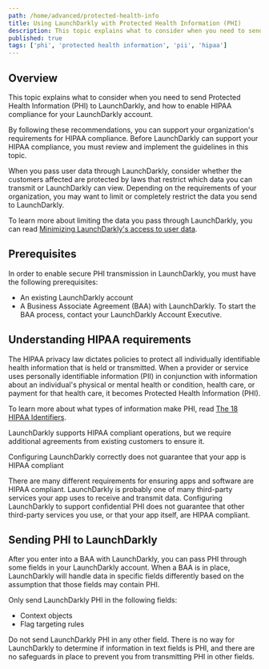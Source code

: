 ```yaml
---
path: /home/advanced/protected-health-info
title: Using LaunchDarkly with Protected Health Information (PHI)
description: This topic explains what to consider when you need to send Protected Health Information (PHI) to LaunchDarkly, and how to enable HIPAA compliance for your LaunchDarkly account.
published: true
tags: ['phi', 'protected health information', 'pii', 'hipaa']
---
```


## Overview

This topic explains what to consider when you need to send Protected Health Information (PHI) to LaunchDarkly, and how to enable HIPAA compliance for your LaunchDarkly account.

By following these recommendations, you can support your organization's requirements for HIPAA compliance. Before LaunchDarkly can support your HIPAA compliance, you must review and implement the guidelines in this topic.

When you pass user data through LaunchDarkly, consider whether the customers affected are protected by laws that restrict which data you can transmit or LaunchDarkly can view. Depending on the requirements of your organization, you may want to limit or completely restrict the data you send to LaunchDarkly.

To learn more about limiting the data you pass through LaunchDarkly, you can read [Minimizing LaunchDarkly's access to user data](/guides/account/user-data/).

## Prerequisites

In order to enable secure PHI transmission in LaunchDarkly, you must have the following prerequisites:

* An existing LaunchDarkly account
* A Business Associate Agreement (BAA) with LaunchDarkly. To start the BAA process, contact your LaunchDarkly Account Executive.

## Understanding HIPAA requirements

The HIPAA privacy law dictates policies to protect all individually identifiable health information that is held or transmitted. When a provider or service uses personally identifiable information (PII) in conjunction with information about an individual's physical or mental health or condition, health care, or payment for that health care, it becomes Protected Health Information (PHI).

To learn more about what types of information make PHI, read [The 18 HIPAA Identifiers](https://www.luc.edu/hipaa/policiesandguidelines/the18hipaaidentifiers/).

LaunchDarkly supports HIPAA compliant operations, but we require additional agreements from existing customers to ensure it.

<Callout intent="warning">
<CalloutTitle>Configuring LaunchDarkly correctly does not guarantee that your app is HIPAA compliant</CalloutTitle>
<CalloutDescription>

 There are many different requirements for ensuring apps and software are HIPAA compliant. LaunchDarkly is probably one of many third-party services your app uses to receive and transmit data. Configuring LaunchDarkly to support confidential PHI does not guarantee that other third-party services you use, or that your app itself, are HIPAA compliant.

</CalloutDescription>
</Callout>

## Sending PHI to LaunchDarkly

After you enter into a BAA with LaunchDarkly, you can pass PHI through some fields in your LaunchDarkly account. When a BAA is in place, LaunchDarkly will handle data in specific fields differently based on the assumption that those fields may contain PHI.

Only send LaunchDarkly PHI in the following fields:

* Context objects
* Flag targeting rules

Do not send LaunchDarkly PHI in any other field. There is no way for LaunchDarkly to determine if information in text fields is PHI, and there are no safeguards in place to prevent you from transmitting PHI in other fields.

